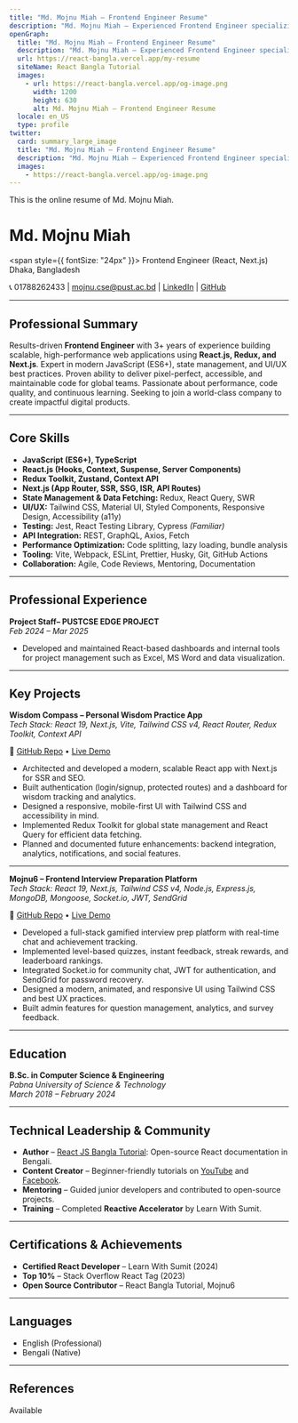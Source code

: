```yaml
---
title: "Md. Mojnu Miah – Frontend Engineer Resume"
description: "Md. Mojnu Miah – Experienced Frontend Engineer specializing in React, Redux, and Next.js. Building scalable, high-performance web applications for global companies."
openGraph:
  title: "Md. Mojnu Miah – Frontend Engineer Resume"
  description: "Md. Mojnu Miah – Experienced Frontend Engineer specializing in React, Redux, and Next.js. Building scalable, high-performance web applications for global companies."
  url: https://react-bangla.vercel.app/my-resume
  siteName: React Bangla Tutorial
  images:
    - url: https://react-bangla.vercel.app/og-image.png
      width: 1200
      height: 630
      alt: Md. Mojnu Miah – Frontend Engineer Resume
  locale: en_US
  type: profile
twitter:
  card: summary_large_image
  title: "Md. Mojnu Miah – Frontend Engineer Resume"
  description: "Md. Mojnu Miah – Experienced Frontend Engineer specializing in React, Redux, and Next.js. Building scalable, high-performance web applications for global companies."
  images:
    - https://react-bangla.vercel.app/og-image.png
---
```


<Pitfall>This is the online resume of Md. Mojnu Miah.</Pitfall>

# **Md. Mojnu Miah**

<span style={{ fontSize: "24px" }}>
  Frontend Engineer (React, Next.js) <br />
  <span>Dhaka, Bangladesh</span>
</span>

📞 01788262433 | [mojnu.cse@pust.ac.bd](mailto:mojnu.cse@pust.ac.bd) | [LinkedIn](https://linkedin.com/in/mojnu0/) | [GitHub](https://github.com/codedbyMojnu)

---

## **Professional Summary**

Results-driven **Frontend Engineer** with 3+ years of experience building scalable, high-performance web applications using **React.js, Redux, and Next.js**. Expert in modern JavaScript (ES6+), state management, and UI/UX best practices. Proven ability to deliver pixel-perfect, accessible, and maintainable code for global teams. Passionate about performance, code quality, and continuous learning. Seeking to join a world-class company to create impactful digital products.

---

## **Core Skills**

- **JavaScript (ES6+), TypeScript**
- **React.js (Hooks, Context, Suspense, Server Components)**
- **Redux Toolkit, Zustand, Context API**
- **Next.js (App Router, SSR, SSG, ISR, API Routes)**
- **State Management & Data Fetching:** Redux, React Query, SWR
- **UI/UX:** Tailwind CSS, Material UI, Styled Components, Responsive Design, Accessibility (a11y)
- **Testing:** Jest, React Testing Library, Cypress _(Familiar)_
- **API Integration:** REST, GraphQL, Axios, Fetch
- **Performance Optimization:** Code splitting, lazy loading, bundle analysis
- **Tooling:** Vite, Webpack, ESLint, Prettier, Husky, Git, GitHub Actions
- **Collaboration:** Agile, Code Reviews, Mentoring, Documentation

---

## **Professional Experience**

**Project Staff–  PUSTCSE EDGE PROJECT**  
_Feb 2024 – Mar 2025_

- Developed and maintained React-based dashboards and internal tools for project management such as Excel, MS Word and data visualization.


---

## **Key Projects**

**Wisdom Compass – Personal Wisdom Practice App**  
_Tech Stack: React 19, Next.js, Vite, Tailwind CSS v4, React Router, Redux Toolkit, Context API_

🔗 [GitHub Repo](https://github.com/codedbyMojnu/wisdom-practice) • [Live Demo](https://wisdom-practice.vercel.app)

- Architected and developed a modern, scalable React app with Next.js for SSR and SEO.
- Built authentication (login/signup, protected routes) and a dashboard for wisdom tracking and analytics.
- Designed a responsive, mobile-first UI with Tailwind CSS and accessibility in mind.
- Implemented Redux Toolkit for global state management and React Query for efficient data fetching.
- Planned and documented future enhancements: backend integration, analytics, notifications, and social features.

---

**Mojnu6 – Frontend Interview Preparation Platform**  
_Tech Stack: React 19, Next.js, Tailwind CSS v4, Node.js, Express.js, MongoDB, Mongoose, Socket.io, JWT, SendGrid_

🔗 [GitHub Repo](https://github.com/codedbyMojnu/mojnu6) • [Live Demo](https://mojnu6.vercel.app)

- Developed a full-stack gamified interview prep platform with real-time chat and achievement tracking.
- Implemented level-based quizzes, instant feedback, streak rewards, and leaderboard rankings.
- Integrated Socket.io for community chat, JWT for authentication, and SendGrid for password recovery.
- Designed a modern, animated, and responsive UI using Tailwind CSS and best UX practices.
- Built admin features for question management, analytics, and survey feedback.

---

## **Education**

**B.Sc. in Computer Science & Engineering**  
_Pabna University of Science & Technology_  
_March 2018 – February 2024_

---

## **Technical Leadership & Community**

- **Author** – [React JS Bangla Tutorial](https://react-bangla.vercel.app): Open-source React documentation in Bengali.
- **Content Creator** – Beginner-friendly tutorials on [YouTube](https://www.youtube.com/@md.mojnumiah) and [Facebook](https://web.facebook.com/Mojnu0/).
- **Mentoring** – Guided junior developers and contributed to open-source projects.
- **Training** – Completed **Reactive Accelerator** by Learn With Sumit.

---

## **Certifications & Achievements**

- **Certified React Developer** – Learn With Sumit (2024)
- **Top 10%** – Stack Overflow React Tag (2023)
- **Open Source Contributor** – React Bangla Tutorial, Mojnu6

---

## **Languages**

- English (Professional)
- Bengali (Native)

---

## **References**

Available
